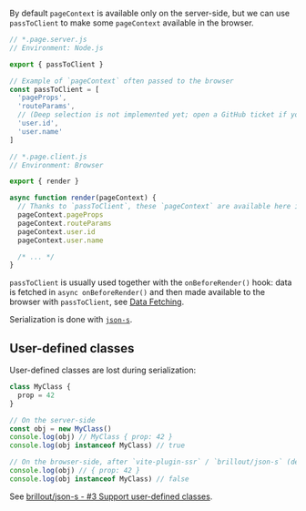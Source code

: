 By default `pageContext` is available only on the server-side, but we can use `passToClient` to make some `pageContext` available in the browser.

```js
// *.page.server.js
// Environment: Node.js

export { passToClient }

// Example of `pageContext` often passed to the browser
const passToClient = [
  'pageProps',
  'routeParams',
  // (Deep selection is not implemented yet; open a GitHub ticket if you want this.)
  'user.id',
  'user.name'
]
```

```js
// *.page.client.js
// Environment: Browser

export { render }

async function render(pageContext) {
  // Thanks to `passToClient`, these `pageContext` are available here in the browser
  pageContext.pageProps
  pageContext.routeParams
  pageContext.user.id
  pageContext.user.name

  /* ... */
}
```

`passToClient` is usually used together with the `onBeforeRender()` hook:
data is fetched in `async onBeforeRender()` and then made available to the browser with `passToClient`, see [Data Fetching](/data-fetching).

Serialization is done with [`json-s`](https://github.com/brillout/json-s).


## User-defined classes

User-defined classes are lost during serialization:

```js
class MyClass {
  prop = 42
}

// On the server-side
const obj = new MyClass()
console.log(obj) // MyClass { prop: 42 }
console.log(obj instanceof MyClass) // true

// On the browser-side, after `vite-plugin-ssr` / `brillout/json-s` (de)-serialized `obj`
console.log(obj) // { prop: 42 }
console.log(obj instanceof MyClass) // false
```

See [brillout/json-s - #3 Support user-defined classes](https://github.com/brillout/json-s/issues/3).
